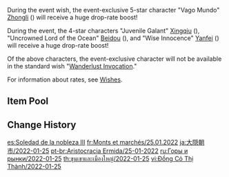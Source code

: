 {{Wish
|name              = Gentry of Hermitage 2022-01-25
|image             = Gentry of Hermitage 2022-01-25.png
|type              = Character Event
|duration          = event
|time_start        = 2022-01-25 18:00:00
|time_end          = 2022-02-15 14:59:59
|link              = https://genshin.hoyoverse.com/en/news/detail/18160
|preceding         = The Transcendent One Returns/2022-01-05
|preceding2        = Invitation to Mundane Life/2022-01-05
|succeeding        = Everbloom Violet/2022-02-16
|alongside         = Adrift in the Harbor/2022-01-25
|alongside2        = Epitome Invocation/2022-01-25
|previous          = Gentry of Hermitage/2021-04-28
}}

During the event wish, the event-exclusive 5-star character "Vago Mundo" [[Zhongli]] ({{Geo}}) will receive a huge drop-rate boost!

During the event, the 4-star characters "Juvenile Galant" [[Xingqiu]] ({{Hydro}}), "Uncrowned Lord of the Ocean" [[Beidou]] ({{Electro}}), and "Wise Innocence" [[Yanfei]] ({{Pyro}}) will receive a huge drop-rate boost!

Of the above characters, the event-exclusive character will not be available in the standard wish "[[Wanderlust Invocation]]."

For information about rates, see [[Wishes]].

==Item Pool==
{{Wish Pool
|^Zhongli
|^Xingqiu
|^Beidou
|^Yanfei
|Diluc
|Jean
|Keqing
|Mona
|Qiqi
|Barbara
|Bennett
|Chongyun
|Diona
|Fischl
|Gorou
|Kujou Sara
|Ningguang
|Noelle
|Razor
|Rosaria
|Sayu
|Sucrose
|Thoma
|Xiangling
|Xinyan
|Dragon's Bane
|Eye of Perception
|Favonius Codex
|Favonius Greatsword
|Favonius Lance
|Favonius Sword
|Favonius Warbow
|Lion's Roar
|Rainslasher
|Rust
|Sacrificial Bow
|Sacrificial Fragments
|Sacrificial Greatsword
|Sacrificial Sword
|The Bell
|The Flute
|The Stringless
|The Widsith
|Black Tassel
|Bloodtainted Greatsword
|Cool Steel
|Debate Club
|Emerald Orb
|Ferrous Shadow
|Harbinger of Dawn
|Magic Guide
|Raven Bow
|Sharpshooter's Oath
|Skyrider Sword
|Slingshot
|Thrilling Tales of Dragon Slayers
}}

==Change History==
{{Change History|2.4}}

[[es:Soledad de la nobleza III]]
[[fr:Monts et marchés/25.01.2022]]
[[ja:大隠朝市/2022-01-25]]
[[pt-br:Aristocracia Ermida/25-01-2022]]
[[ru:Горы и рынки/2022-01-25]]
[[th:ขุนเขาและเมืองใหญ่/2022-01-25]]
[[vi:Đồng Cỏ Thị Thành/2022-01-25]]